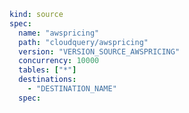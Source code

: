```yaml copy
kind: source
spec:
  name: "awspricing"
  path: "cloudquery/awspricing"
  version: "VERSION_SOURCE_AWSPRICING"
  concurrency: 10000
  tables: ["*"]
  destinations:
    - "DESTINATION_NAME"
  spec:
```
